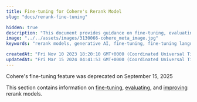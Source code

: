 ```yaml
---
title: Fine-tuning for Cohere's Rerank Model
slug: "docs/rerank-fine-tuning"

hidden: true
description: "This document provides guidance on fine-tuning, evaluating, and improving rerank models."
image: "../../assets/images/3130066-cohere_meta_image.jpg"  
keywords: "rerank models, generative AI, fine-tuning, fine-tuning language models"

createdAt: "Fri Nov 10 2023 18:20:10 GMT+0000 (Coordinated Universal Time)"
updatedAt: "Fri Mar 15 2024 04:41:53 GMT+0000 (Coordinated Universal Time)"
---
```

<Warning>
Cohere's fine-tuning feature was deprecated on September 15, 2025
</Warning>

This section contains information on [fine-tuning](/docs/rerank-starting-the-training), [evaluating](/docs/rerank-understanding-the-results), and [improving](/docs/rerank-improving-the-results) rerank models.
